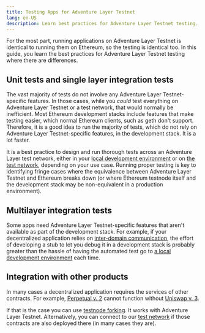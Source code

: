 ```yaml
---
title: Testing Apps for Adventure Layer Testnet
lang: en-US
description: Learn best practices for Adventure Layer Testnet testing.
---
```



For the most part, running applications on Adventure Layer Testnet is identical to running them on Ethereum, so the testing is identical too.
In this guide, you learn the best practices for Adventure Layer Testnet testing where there are differences.

## Unit tests and single layer integration tests

The vast majority of tests do not involve any Adventure Layer Testnet-specific features.
In those cases, while you *could* test everything on Adventure Layer Testnet or a test network, that would normally be inefficient.
Most Ethereum development stacks include features that make testing easier, which normal Ethereum clients, such as geth don't support.
Therefore, it is a good idea to run the majority of tests, which do not rely on Adventure Layer Testnet-specific features, in the development stack.
It is a lot faster.

It is a best practice to design and run thorough tests across an Adventure Layer test network, either in your [local development environment](dev-node) or on [the test network](/chain/networks#op-sepolia), depending on your use case.
Running proper testing is key to identifying fringe cases where the equivalence between Adventure Layer Testnet and Ethereum breaks down (or where Ethereum testnode itself and the development stack may be non-equivalent in a production environment).

## Multilayer integration tests

Some apps need Adventure Layer Testnet-specific features that aren't available as part of the development stack.
For example, if your decentralized application relies on [inter-domain communication](/builders/app-developers/bridging/messaging), the effort of developing a stub to let you debug it in a development stack is probably greater than the hassle of having the automated test go to [a local development environment](dev-node) each time.

## Integration with other products

In many cases a decentralized application requires the services of other contracts.
For example, [Perpetual v. 2](https://docs.perp.com/docs/guides/integration-guide) cannot function without [Uniswap v. 3](https://uniswap.org/blog/uniswap-v3).

If that is the case you can use [testnode forking](https://hardhat.org/hardhat-network/guides/mainnet-forking.html).
It works with Adventure Layer Testnet.
Alternatively, you can connect to our [test network](/chain/networks#op-sepolia) if those contracts are also deployed there (in many cases they are).
